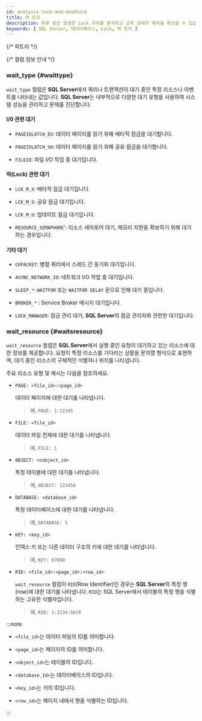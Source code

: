 ```yaml
---
id: analysis-lock-and-deadlock
title: 락 트리
description: 하루 동안 발생한 Lock 추이를 분석하고 교착 상태의 쿼리를 확인할 수 있습니다.
keywords: [ SQL Server, 데이터베이스, Lock, 락 트리 ]
---
```


{/* 락트리 */}

<Dblocktreedesc />


<Dblocktreeusingbasic level={2} />

{/* 컬럼 정보 안내 */}

<Mssqlcolumn level={2} />

### wait_type {#waittype}

`wait_type` 컬럼은 **SQL Server**에서 쿼리나 트랜잭션이 대기 중인 특정 리소스나 이벤트를 나타내는 값입니다. **SQL Server**는 내부적으로 다양한 대기 유형을 사용하여 시스템 성능을 관리하고 문제를 진단합니다.

#### I/0 관련 대기

* `PAGEIOLATCH_EX`: 데이터 페이지를 읽기 위해 배타적 잠금을 대기합니다.

* `PAGEIOLATCH_SH`: 데이터 페이지를 읽기 위해 공유 잠금을 대기합니다.

* `FILEIO`: 파일 I/O 작업 중 대기입니다.

#### 락(Lock) 관련 대기

* `LCK_M_X`: 배타적 잠금 대기입니다.

* `LCK_M_S`: 공유 잠금 대기입니다.

* `LCK_M_U`: 업데이트 잠금 대기입니다.

* `RESOURCE_SEMAPHORE`': 리소스 세마포어 대기, 메모리 자원을 확보하기 위해 대기하는 경우입니다.

#### 기타 대기

* `CKPACKET`: 병렬 쿼리에서 스레드 간 동기화 대기입니다.

* `ASYNC_NETWORK_IO`: 네트워크 I/O 작업 중 대기입니다.

* `SLEEP_*`: `WAITFOR` 또는 `WAITFOR DELAY` 문으로 인해 대기 중입니다.

* `BROKER_*` : Service Broker 메시지 대기입니다.

* `LOCK_MANAGER`: 잠금 관리 대기, **SQL Server**의 잠금 관리자와 관련한 대기입니다.

### wait_resource {#waitsresource}

`wait_resource` 컬럼은 **SQL Server**에서 실행 중인 요청이 대기하고 있는 리소스에 대한 정보를 제공합니다. 요청이 특정 리소스를 기다리는 상황을 문자열 형식으로 표현하며, 대기 중인 리소스의 구체적인 식별자나 위치를 나타냅니다.

주요 리소스 유형 및 예시는 다음을 참조하세요.

* `PAGE: <file_id>:<page_id>`

  데이터 페이지에 대한 대기를 나타냅니다. 

  > 예, `PAGE: 1:12345`

* `FILE: <file_id>`

  데이터 파일 전체에 대한 대기를 나타냅니다.

  > 예, `FILE: 1`

* `0BJECT: <cobject_id>`

  특정 테이블에 대한 대기를 나타냅니다.

  > 예, `0BJECT: 123456`

* `DATABASE: <database_id>`

  특정 데이터베이스에 대한 대기를 나타냅니다.

  > 예, `DATABASE: 5`

* `KEY: <key_id>`

  인덱스 키 또는 다른 데이터 구조의 키에 대한 대기를 나타냅니다.

  > 예, `KEY: 67890`

* `RID: <file_id>:<page_id>:<row_id>`

  `wait_resource` 컬럼이 `RID`(Row Identifier)인 경우는 **SQL Server**의 특정 행(row)에 대한 대기를 나타냅니다. `RID`는 SQL Server에서 테이블의 특정 행을 식별하는 고유한 식별자입니다.

  > 예, `RID: 1:1234:5678`

:::note

* `<file_id>`는 데이터 파일의 ID를 의미합니다.

* `<page_id>`는 페이지의 ID를 의미합니다.

* `<object_id>`는 테이블의 ID입니다.

* `<database_1d>`는 데이터베이스의 ID입니다.

* `<key_id>`는 키의 ID입니다.

* `<row_id>`는 페이지 내에서 행을 식별하는 ID입니다.

:::
